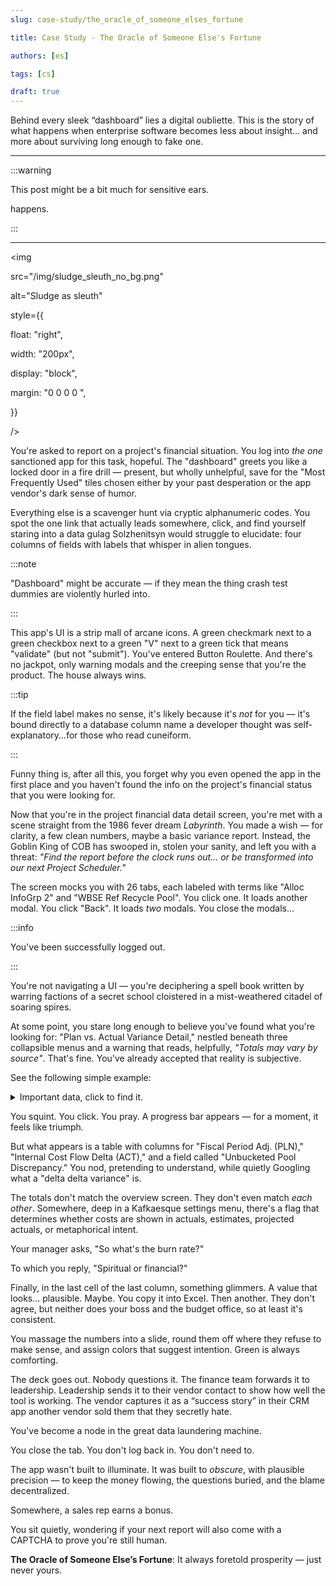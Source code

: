 ---
slug: case-study/the_oracle_of_someone_elses_fortune

title: Case Study - The Oracle of Someone Else's Fortune

authors: [es]

tags: [cs]

draft: true
---


Behind every sleek “dashboard” lies a digital oubliette. This is the story of what happens when enterprise software becomes less about insight... and more about surviving long enough to fake one.

<!-- truncate -->

---

:::warning

This post might be a bit much for sensitive ears.

<RatingSelector />

<RatingSwitcher word="Shit fucking" /> happens.

:::

---

<img

src="/img/sludge_sleuth_no_bg.png"

alt="Sludge as sleuth"

style={{

float: "right",

width: "200px",

display: "block",

margin: "0 0 0 0 ",

}}

/>

You're asked to report on a project's financial situation. You log into _the one_ sanctioned app for this task, hopeful. The "dashboard" greets you like a locked door in a fire drill &mdash; present, but wholly unhelpful, save for the "Most Frequently Used" tiles chosen either by your past desperation or the app vendor's dark sense of humor.

Everything else is a scavenger hunt via cryptic alphanumeric codes. You spot the one link that actually leads somewhere, click, and find yourself staring into a data gulag Solzhenitsyn would struggle to elucidate: four columns of fields with labels that whisper in alien tongues.

:::note

"Dashboard" might be accurate &mdash; if they mean the thing crash test dummies are violently hurled into.

:::

This app's UI is a strip mall of arcane icons. A green checkmark next to a green checkbox next to a green "V" next to a green tick that means "validate" (but not "submit"). You've entered Button Roulette. And there's no jackpot, only warning modals and the creeping sense that you're the product. The house always wins.

:::tip

If the field label makes no sense, it's likely because it's _not_ for you &mdash; it's bound directly to a database column name a developer thought was self-explanatory...for those who read cuneiform.

:::

Funny thing is, after all this, you forget why you even opened the <RatingSwitcher word="damned"/> app in the first place and you haven't found the info on the project's financial status that you were looking for.

Now that you're in the project financial data detail screen, you're met with a scene straight from the 1986 fever dream _Labyrinth_. You made a wish &mdash; for clarity, a few clean numbers, maybe a basic variance report. Instead, the Goblin King of COB has swooped in, stolen your sanity, and left you with a threat: _"Find the report before the clock runs out... or be transformed into our next Project Scheduler."_

The screen mocks you with 26 tabs, each labeled with terms like "Alloc InfoGrp 2" and "WBSE Ref Recycle Pool". You click one. It loads another modal. You click "Back". It loads _two_ modals. You close the modals...

:::info

You've been successfully logged out.

:::

You're not navigating a UI &mdash; you're deciphering a spell book written by warring factions of a secret school cloistered in a mist-weathered citadel of soaring spires.

At some point, you stare long enough to believe you've found what you're looking for: "Plan vs. Actual Variance Detail," nestled beneath three collapsible menus and a warning that reads, helpfully, _"Totals may vary by source"_. That's fine. You've already accepted that reality is subjective.

See the following simple example:

<details>

<summary>Important data, click to find it.</summary>

<details>

<summary>Important data, click to find it.</summary>

<details>

<summary>Important data, click to find it.</summary>

<details>

<summary>Important data, click to find it.</summary>

💩

</details>

</details>

</details>

</details>

You squint. You click. You pray. A progress bar appears &mdash; for a moment, it feels like triumph.

But what appears is a table with columns for "Fiscal Period Adj. (PLN)," "Internal Cost Flow Delta (ACT)," and a field called "Unbucketed Pool Discrepancy." You nod, pretending to understand, while quietly Googling what a "delta delta variance" is.

The totals don't match the overview screen. They don't even match _each other_. Somewhere, deep in a Kafkaesque settings menu, there's a flag that determines whether costs are shown in actuals, estimates, projected actuals, or metaphorical intent.

Your manager asks, "So what's the burn rate?"

To which you reply, "Spiritual or financial?"

Finally, in the last cell of the last column, something glimmers. A value that looks... plausible. Maybe. You copy it into Excel. Then another. They don't agree, but neither does your boss and the budget office, so at least it's consistent.

You massage the numbers into a slide, round them off where they refuse to make sense, and assign colors that suggest intention. Green is always comforting.

The deck goes out. Nobody questions it. The finance team forwards it to leadership. Leadership sends it to their vendor contact to show how well the tool is working. The vendor captures it as a “success story” in their CRM app another vendor sold them that they secretly hate.

You've become a node in the great data laundering machine.

You close the tab. You don't log back in. You don't need to.

The app wasn't built to illuminate. It was built to _obscure_, with plausible precision — to keep the money flowing, the questions buried, and the blame decentralized.

Somewhere, a sales rep earns a bonus.

You sit quietly, wondering if your next report will also come with a CAPTCHA to prove you're still human.

**The Oracle of Someone Else’s Fortune**: It always foretold prosperity — just never yours.

<LegalNoticeDisclaimer />
